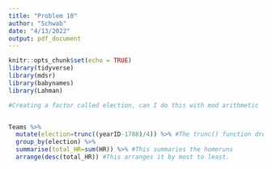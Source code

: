 ```yaml
---
title: "Problem 10"
author: "Schwab"
date: "4/13/2022"
output: pdf_document
---
```



```r
knitr::opts_chunk$set(echo = TRUE)
library(tidyverse)
library(mdsr)
library(babynames)
library(Lahman)
```

```r
#Creating a factor called election, can I do this with mod arithmetic


Teams %>%
  mutate(election=trunc((yearID-1788)/4)) %>% #The trunc() function drops the decimal, the first election is 1788
  group_by(election) %>%
  summarise(total_HR=sum(HR)) %>% #This summaries the homeruns
  arrange(desc(total_HR)) #This arranges it by most to least. 

  
```


